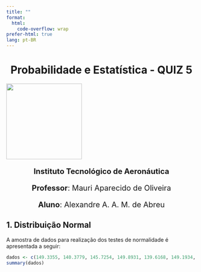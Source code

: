```yaml
---
title: ""
format:
  html:
    code-overflow: wrap
prefer-html: true
lang: pt-BR
---
```


::: {style="text-align:center"}
<h1>Probabilidade e Estatística - QUIZ 5</h1>
:::

![](images/ita.jpg){fig-align="center" width="200"}

::: {style="text-align:center; font-size:20px;"}
**Instituto Tecnológico de Aeronáutica**

**Professor**: Mauri Aparecido de Oliveira

**Aluno**: Alexandre A. A. M. de Abreu
:::

## 1. Distribuição Normal

A amostra de dados para realização dos testes de normalidade é apresentada a seguir:
```r
dados <- c(149.3355, 140.3779, 145.7254, 149.8931, 139.6168, 149.1934, 129.6147, 134.7523, 167.8030, 171.7407, 157.5422, 160.2664, 155.4553, 142.5989, 134.9844, 148.5172, 163.1447, 131.0138, 130.2423, 167.2239, 149.4015, 145.6802, 160.3472, 121.1775, 136.7295, 162.2381, 150.7192, 117.8144, 137.3630, 158.6373, 168.0833, 133.9263, 150.9102, 149.4811, 167.4367, 178.0970, 138.4903, 148.6764, 181.0990, 167.3345, 147.0679, 156.1410, 148.8734, 140.9484, 147.6408, 134.5726, 184.6812, 134.6648, 146.8130, 167.4161)
summary(dados)

```


